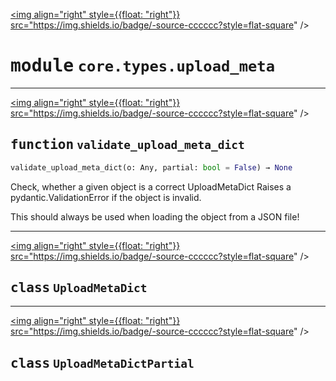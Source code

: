 <!-- markdownlint-disable -->

<a href="https://github.com/tum-esm/pyr/tree/main/packages/packages/core/types/upload_meta.py#L0"><img align="right" style={{float: "right"}} src="https://img.shields.io/badge/-source-cccccc?style=flat-square" /></a>

# <kbd>module</kbd> `core.types.upload_meta`





---

<a href="https://github.com/tum-esm/pyr/tree/main/packages/packages/core/types/upload_meta.py#L19"><img align="right" style={{float: "right"}} src="https://img.shields.io/badge/-source-cccccc?style=flat-square" /></a>

## <kbd>function</kbd> `validate_upload_meta_dict`

```python
validate_upload_meta_dict(o: Any, partial: bool = False) → None
```

Check, whether a given object is a correct UploadMetaDict Raises a pydantic.ValidationError if the object is invalid. 

This should always be used when loading the object from a JSON file! 


---

<a href="https://github.com/tum-esm/pyr/tree/main/packages/packages/core/types/upload_meta.py#L5"><img align="right" style={{float: "right"}} src="https://img.shields.io/badge/-source-cccccc?style=flat-square" /></a>

## <kbd>class</kbd> `UploadMetaDict`








---

<a href="https://github.com/tum-esm/pyr/tree/main/packages/packages/core/types/upload_meta.py#L12"><img align="right" style={{float: "right"}} src="https://img.shields.io/badge/-source-cccccc?style=flat-square" /></a>

## <kbd>class</kbd> `UploadMetaDictPartial`








